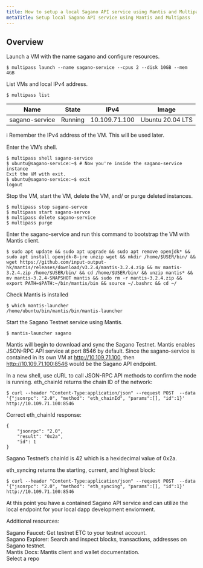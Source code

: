 ```yaml
---
title: How to setup a local Sagano API service using Mantis and Multipass
metaTitle: Setup local Sagano API service using Mantis and Multipass
---
```


## Overview

Launch a VM with the name sagano and configure resources.
```
$ multipass launch --name sagano-service --cpus 2 --disk 10GB --mem 4GB  
```
List VMs and local IPv4 address.  
```
$ multipass list  
```  
| Name | State |IPv4 |Image |  
|----|------|----|------|  
| sagano-service | Running |10.109.71.100 | Ubuntu 20.04 LTS |  
  

ℹ️ Remember the IPv4 address of the VM. This will be used later.

Enter the VM’s shell.   
```  
$ multipass shell sagano-service
$ ubuntu@sagano-service:~$ # Now you're inside the sagano-service instance
Exit the VM with exit.
$ ubuntu@sagano-service:~$ exit
logout
```  
Stop the VM, start the VM, delete the VM, and/ or purge deleted instances.  
```  
$ multipass stop sagano-servce
$ multipass start sagano-servce
$ multipass delete sagano-service
$ multipass purge
```  

Enter the sagano-service and run this command to bootstrap the VM with Mantis client.  
```
$ sudo apt update && sudo apt upgrade && sudo apt remove openjdk* && sudo apt install openjdk-8-jre unzip wget && mkdir /home/$USER/bin/ && wget https://github.com/input-output-hk/mantis/releases/download/v3.2.4/mantis-3.2.4.zip && mv mantis-3.2.4.zip /home/$USER/bin/ && cd /home/$USER/bin/ && unzip mantis* && mv mantis-3.2.4-SNAPSHOT mantis && sudo rm -r mantis-3.2.4.zip && export PATH=$PATH:~/bin/mantis/bin && source ~/.bashrc && cd ~/  
```   
Check Mantis is installed  
```
$ which mantis-launcher
/home/ubuntu/bin/mantis/bin/mantis-launcher
```  
Start the Sagano Testnet service using Mantis.  
```  
$ mantis-launcher sagano  
```  
Mantis will begin to download and sync the Sagano Testnet. Mantis enables JSON-RPC API service at port 8546 by default. Since the sagano-service is contained in its own VM at http://10.109.71.100, then http://10.109.71.100:8546 would be the Sagano API endpoint.

In a new shell, use cURL to call JSON-RPC API methods to confirm the node is running.
eth_chainId returns the chain ID of the network:

```
$ curl --header "Content-Type:application/json" --request POST  --data '{"jsonrpc": "2.0", "method": "eth_chainId", "params":[], "id":1}' http://10.109.71.100:8546  
```
Correct eth_chainId response:
```
{
    "jsonrpc": "2.0",
    "result": "0x2a",
    "id": 1
}
```
Sagano Testnet’s chainId is 42 which is a hexidecimal value of 0x2a.

eth_syncing returns the starting, current, and highest block:  
```
$ curl --header "Content-Type:application/json" --request POST  --data '{"jsonrpc": "2.0", "method": "eth_syncing", "params":[], "id":1}' http://10.109.71.100:8546  
```  
At this point you have a contained Sagano API service and can utilize the local endpoint for your local dapp development enviorment.

Additional resources:

Sagano Faucet: Get testnet ETC to your testnet account.  
Sagano Explorer: Search and inspect blocks, transactions, addresses on Sagano testnet.  
Mantis Docs: Mantis client and wallet documentation.  
Select a repo  